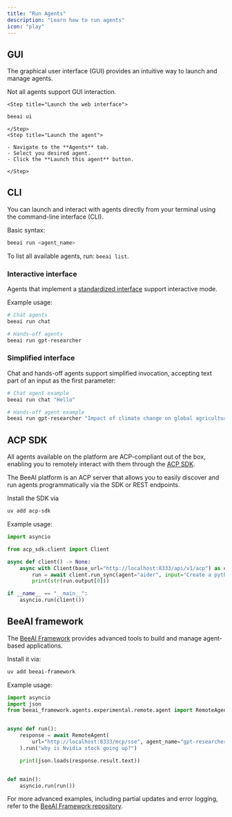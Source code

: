 ```yaml
---
title: "Run Agents"
description: "Learn how to run agents"
icon: "play"
---
```



<OutdatedWarning />

## GUI

The graphical user interface (GUI) provides an intuitive way to launch and manage agents.

<Info>Not all agents support GUI interaction.</Info>

<Steps>

    <Step title="Launch the web interface">

```sh
beeai ui
```

    </Step>
    <Step title="Launch the agent">

    - Navigate to the **Agents** tab.
    - Select you desired agent.
    - Click the **Launch this agent** button.

    </Step>

</Steps>

## CLI

You can launch and interact with agents directly from your terminal using the command-line interface (CLI).

Basic syntax:

```sh
beeai run <agent_name>
```

<Tip>To list all available agents, run: `beeai list`.</Tip>

### Interactive interface

Agents that implement a [standardized interface](/concepts/agents#standardized-agent-interfaces) support interactive mode.

Example usage:

```sh
# Chat agents
beeai run chat

# Hands-off agents
beeai run gpt-researcher
```

### Simplified interface

Chat and hands-off agents support simplified invocation, accepting text part of an input as the first parameter:

```sh
# Chat agent example
beeai run chat "Hello"

# Hands-off agent example
beeai run gpt-researcher "Impact of climate change on global agriculture"
```

## ACP SDK

All agents available on the platform are ACP-compliant out of the box, enabling you to remotely interact with them through the [ACP SDK](https://agentcommunicationprotocol.dev/python-sdk/client).

The BeeAI platform is an ACP server that allows you to easily discover and run agents programmatically via the SDK or REST endpoints.

Install the SDK via

```bash
uv add acp-sdk
```

Example usage:

```python
import asyncio

from acp_sdk.client import Client

async def client() -> None:
    async with Client(base_url="http://localhost:8333/api/v1/acp") as client:
        run = await client.run_sync(agent="aider", input="Create a python script that prints 'Hello, world!'")
        print(str(run.output[0]))

if __name__ == "__main__":
    asyncio.run(client())
```


## BeeAI framework

The [BeeAI Framework](https://github.com/i-am-bee/beeai-framework) provides advanced tools to build and manage agent-based applications.

Install it via:

```sh
uv add beeai-framework
```

Example usage:

```python
import asyncio
import json
from beeai_framework.agents.experimental.remote.agent import RemoteAgent


async def run():
    response = await RemoteAgent(
        url="http://localhost:8333/mcp/sse", agent_name="gpt-researcher"
    ).run("why is Nvidia stock going up?")

    print(json.loads(response.result.text))


def main():
    asyncio.run(run())
```

For more advanced examples, including partial updates and error logging, refer to the [BeeAI Framework repository](https://github.com/i-am-bee/beeai-framework).
